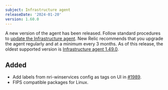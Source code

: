```yaml
---
subject: Infrastructure agent
releaseDate: '2024-01-20'
version: 1.60.0
---
```


A new version of the agent has been released. Follow standard procedures to [update the Infrastructure agent](https://docs.newrelic.com/docs/infrastructure/install-configure-manage-infrastructure/update-or-uninstall/update-infrastructure-agent).
New Relic recommends that you upgrade the agent regularly and at a minimum every 3 months. As of this release, the oldest supported version is [Infrastructure agent 1.49.0](https://docs.newrelic.com/docs/release-notes/infrastructure-release-notes/infrastructure-agent-release-notes/new-relic-infrastructure-agent-1490/).

## Added

* Add labels from nri-winservices config  as tags on UI in [#1989](https://github.com/newrelic/infrastructure-agent/pull/1989).
* FIPS compatible packages for Linux.

